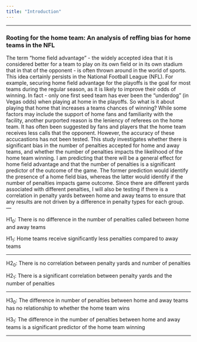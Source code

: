 ```yaml
---
title: "Introduction" 
---
```


 
---


### Rooting for the home team: An analysis of reffing bias for home teams in the NFL 
The term “home field advantage” - the widely accepted idea that it is considered better for a team to play on its own field or in its own stadium that in that of the opponent - is often thrown around in the world of sports. This idea certainly persists in the National Football League (NFL). For example, securing home field advantage for the playoffs is the goal for most teams during the regular season, as it is likely to improve their odds of winning. In fact - only one first seed team has ever been the “underdog” (in Vegas odds) when playing at home in the playoffs. So what is it about playing that home that increases a teams chances of winning? While some factors may include the support of home fans and familiarity with the facility, another purported reason is the leniency of referees on the home team. It has often been suggested by fans and players that the home team receives less calls that the opponent. However, the accuracy of these accucastions has not been tested.
 This study investigates whether there is significant bias in the number of penalties accepted for home and away teams, and whether the number of penalties impacts the likelihood of the home team winning. I am predicting that there will be a general effect for home field advantage and that the number of penalties is a significant predictor of the outcome of the game. The former prediction would identify the presence of a home field bias, whereas the latter would identify if the number of penalties impacts game outcome. Since there are different yards associated with different penalties, I will also be testing if there is a correlation in penalty yards between home and away teams to ensure that any results are not driven by a difference in penalty types for each group.  
---

H1~0~: There is no difference in the number of penalties called between home and away teams

H1~1~: Home teams receive significantly less penalties compared to away teams

---	
	
H2~0~: There is no correlation between penalty yards and number of penalties

H2~1~: There is a significant correlation between penalty yards and the number of penalties

---

H3~0~: The difference in number of penalties between home and away teams has no relationship to whether the home team wins

H3~1~: The difference in the number of penalties between home and away teams is a significant predictor of the home team winning

---  

 

